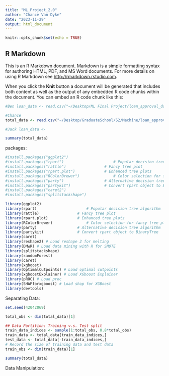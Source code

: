 ```yaml
---
title: "ML_Project_2.0"
author: "Chance Van Dyke"
date: "2023-11-29"
output: html_document
---
```


```r
knitr::opts_chunk$set(echo = TRUE)
```

## R Markdown

This is an R Markdown document. Markdown is a simple formatting syntax for authoring HTML, PDF, and MS Word documents. For more details on using R Markdown see <http://rmarkdown.rstudio.com>.

When you click the **Knit** button a document will be generated that includes both content as well as the output of any embedded R code chunks within the document. You can embed an R code chunk like this:

```r
#Ben loan_data <- read.csv("~/Desktop/ML FInal Project/loan_approval_dataset 2.csv") # Load loan dataset

#Chance 
total_data <- read.csv("~/Desktop/GraduateSchool/S2/Machine/loan_approval_dataset 2.csv") # Load loan dataset

#Jack loan_data <- 

summary(total_data)

```

packages:

```r
#install.packages("ggplot2")
#install.packages("rpart")				        # Popular decision tree algorithm
#install.packages("rattle")					# Fancy tree plot
#install.packages("rpart.plot")				# Enhanced tree plots
#install.packages("RColorBrewer")				# Color selection for fancy tree plot
#install.packages("party")					# Alternative decision tree algorithm
#install.packages("partykit")				# Convert rpart object to BinaryTree
#install.packages("caret2")		
#install.packages("splitstackshape")

library(ggplot2)
library(rpart)				        # Popular decision tree algorithm
library(rattle)					# Fancy tree plot
library(rpart.plot)				# Enhanced tree plots
library(RColorBrewer)				# Color selection for fancy tree plot
library(party)					# Alternative decision tree algorithm
library(partykit)				# Convert rpart object to BinaryTree
library(caret)	
library(reshape2) # Load reshape 2 for melting
library(DMwR) # Load data mining with R for SMOTE
library(splitstackshape)
library(randomForest)
library(caret)
library(xgboost)
library(OptimalCutpoints) # Load optimal cutpoints
library(xgboostExplainer) # Load XGboost Explainer
library(pROC) # Load proc
library(SHAPforxgboost) # Load shap for XGBoost
library(devtools) 
```

Separating Data:

```r
set.seed(42042069)

total_obs <- dim(total_data)[1]

## Data Partition: Training v.s. Test split
train_data_indices <- sample(1:total_obs, 0.8*total_obs)
train_data <- total_data[train_data_indices,]
test_data <- total_data[-train_data_indices,]
# Record the size of training data and test data
train_obs <- dim(train_data)[1]

summary(total_data)

```

Data Manipulation:

```r



```



